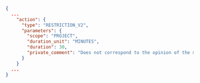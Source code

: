 ```json
{
  ...
    "action": {
      "type": "RESTRICTION_V2",
      "parameters": {
        "scope": "PROJECT",
        "duration_unit": "MINUTES",
        "duration": 30,
        "private_comment": "Does not correspond to the opinion of the majority"
      }
    }
  ...
}
```